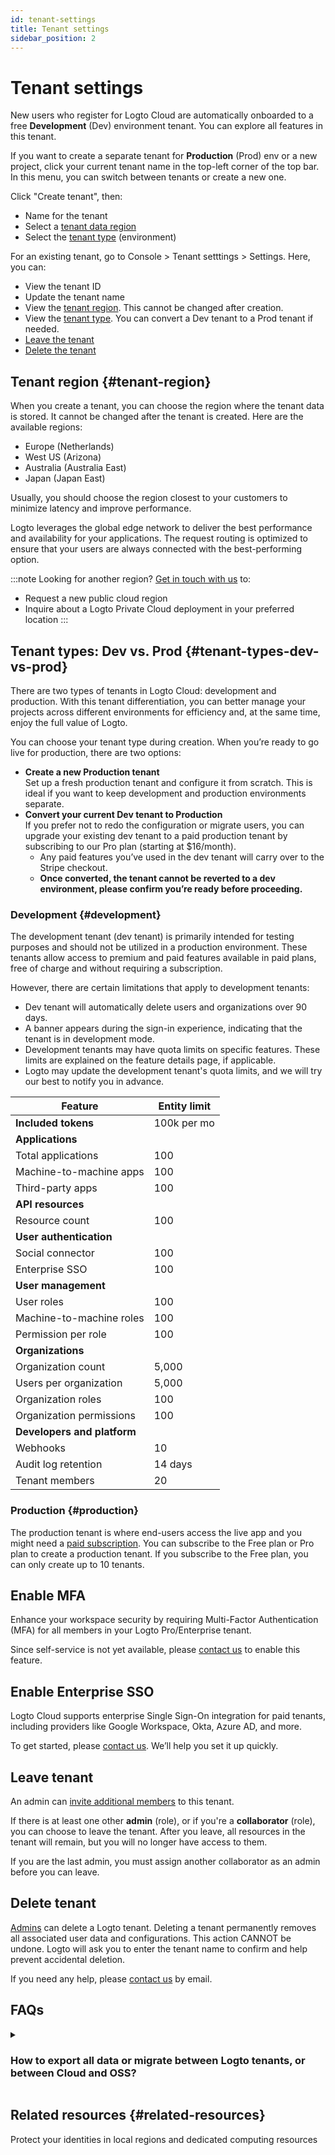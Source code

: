 ```yaml
---
id: tenant-settings
title: Tenant settings
sidebar_position: 2
---
```


# Tenant settings

New users who register for Logto Cloud are automatically onboarded to a free **Development** (Dev) environment tenant. You can explore all features in this tenant.

If you want to create a separate tenant for **Production** (Prod) env or a new project, click your current tenant name in the top-left corner of the top bar. In this menu, you can switch between tenants or create a new one.

Click "Create tenant", then:

- Name for the tenant
- Select a [tenant data region](#tenant-region)
- Select the [tenant type](#tenant-types-dev-vs-prod) (environment)

For an existing tenant, go to <CloudLink to="/settings">Console > Tenant setttings > Settings</CloudLink>. Here, you can:

- View the tenant ID
- Update the tenant name
- View the [tenant region](#tenant-region). This cannot be changed after creation.
- View the [tenant type](#tenant-types-dev-vs-prod). You can convert a Dev tenant to a Prod tenant if needed.
- [Leave the tenant](#leave-tenant)
- [Delete the tenant](#delete-tenant)

## Tenant region \{#tenant-region}

When you create a tenant, you can choose the region where the tenant data is stored. It cannot be changed after the tenant is created. Here are the available regions:

- Europe (Netherlands)
- West US (Arizona)
- Australia (Australia East)
- Japan (Japan East)

Usually, you should choose the region closest to your customers to minimize latency and improve performance.

Logto leverages the global edge network to deliver the best performance and availability for your applications. The request routing is optimized to ensure that your users are always connected with the best-performing option.

:::note
Looking for another region? [Get in touch with us](https://logto.io/contact) to:

- Request a new public cloud region
- Inquire about a Logto Private Cloud deployment in your preferred location
  :::

## Tenant types: Dev vs. Prod \{#tenant-types-dev-vs-prod}

There are two types of tenants in Logto Cloud: development and production. With this tenant differentiation, you can better manage your projects across different environments for efficiency and, at the same time, enjoy the full value of Logto.

You can choose your tenant type during creation. When you’re ready to go live for production, there are two options:

- **Create a new Production tenant**  
  Set up a fresh production tenant and configure it from scratch. This is ideal if you want to keep development and production environments separate.
- **Convert your current Dev tenant to Production**  
  If you prefer not to redo the configuration or migrate users, you can upgrade your existing dev tenant to a paid production tenant by subscribing to our Pro plan (starting at $16/month).
  - Any paid features you’ve used in the dev tenant will carry over to the Stripe checkout.
  - **Once converted, the tenant cannot be reverted to a dev environment, please confirm you’re ready before proceeding.**

### Development \{#development}

The development tenant (dev tenant) is primarily intended for testing purposes and should not be utilized in a production environment. These tenants allow access to premium and paid features available in paid plans, free of charge and without requiring a subscription.

However, there are certain limitations that apply to development tenants:

- Dev tenant will automatically delete users and organizations over 90 days.
- A banner appears during the sign-in experience, indicating that the tenant is in development mode.
- Development tenants may have quota limits on specific features. These limits are explained on the feature details page, if applicable.
- Logto may update the development tenant's quota limits, and we will try our best to notify you in advance.

| Feature                     | Entity limit |
| --------------------------- | ------------ |
| **Included tokens**         | 100k per mo  |
| **Applications**            |
| Total applications          | 100          |
| Machine-to-machine apps     | 100          |
| Third-party apps            | 100          |
| **API resources**           |              |
| Resource count              | 100          |
| **User authentication**     |              |
| Social connector            | 100          |
| Enterprise SSO              | 100          |
| **User management**         |              |
| User roles                  | 100          |
| Machine-to-machine roles    | 100          |
| Permission per role         | 100          |
| **Organizations**           |              |
| Organization count          | 5,000        |
| Users per organization      | 5,000        |
| Organization roles          | 100          |
| Organization permissions    | 100          |
| **Developers and platform** |              |
| Webhooks                    | 10           |
| Audit log retention         | 14 days      |
| Tenant members              | 20           |

### Production \{#production}

The production tenant is where end-users access the live app and you might need a [paid subscription](https://logto.io/pricing). You can subscribe to the Free plan or Pro plan to create a production tenant. If you subscribe to the Free plan, you can only create up to 10 tenants.

## Enable MFA

Enhance your workspace security by requiring Multi-Factor Authentication (MFA) for all members in your Logto Pro/Enterprise tenant.

Since self-service is not yet available, please [contact us](https://logto.io/contact) to enable this feature.

## Enable Enterprise SSO

Logto Cloud supports enterprise Single Sign-On integration for paid tenants, including providers like Google Workspace, Okta, Azure AD, and more.

To get started, please [contact us](https://logto.io/contact). We’ll help you set it up quickly.

## Leave tenant

An admin can [invite additional members](/logto-cloud/tenant-member-management) to this tenant.

If there is at least one other **admin** (role), or if you're a **collaborator** (role), you can choose to leave the tenant. After you leave, all resources in the tenant will remain, but you will no longer have access to them.

If you are the last admin, you must assign another collaborator as an admin before you can leave.

## Delete tenant

[Admins](/logto-cloud/tenant-member-management#invite-collaborators) can delete a Logto tenant. Deleting a tenant permanently removes all associated user data and configurations. This action CANNOT be undone. Logto will ask you to enter the tenant name to confirm and help prevent accidental deletion.

If you need any help, please [contact us](https://logto.io/contact) by email.

## FAQs

<details>
<summary>

### How to export all data or migrate between Logto tenants, or between Cloud and OSS?

</summary>

You can currently covert your **Development** tenant to a paid plan **Production** tenant by yourself. [Learn more](#tenant-types-dev-vs-prod)

However, self-service migration (all configurations and user data) between two exsiting tenants or between Logto Cloud and OSS version is not supported at this time. If you need this service, please [contact the Logto team](https://logto.io/contact) to discuss your options.

If you plan to stop using Logto Cloud for a project, Logto can help you export all user data. Please [reach out to us](https://logto.io/contact).

</details>

## Related resources \{#related-resources}

<Url href="https://blog.logto.io/data-region-resources">
  Protect your identities in local regions and dedicated computing resources
</Url>

